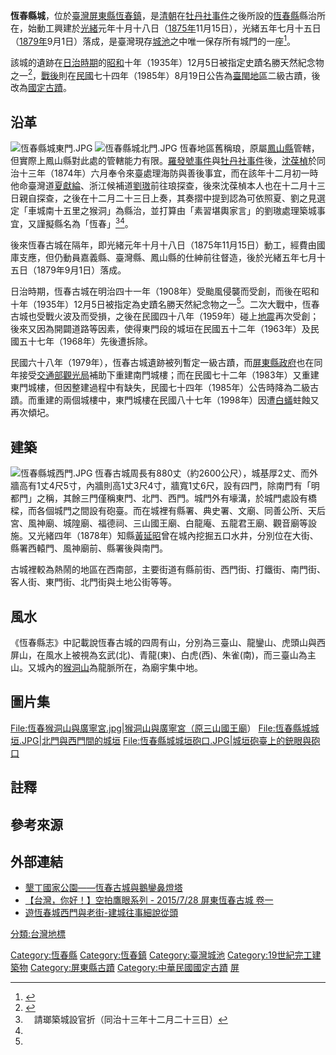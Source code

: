 {{tw monument
|name       = 恆春古城
|formername = 恆春縣城
|image      = 恆春古城.jpg
|imagename  = 恆春古城的城門之一被稱為明都門的「南門」。
{{Infobox mapframe|tyep=shape|zoom=15|frame-width=280}}
|othername  = 
|formalname = 
|level      = [[國定古蹟|國定古蹟]]
|class      = 城郭
|time       = {{QIN}}光緒五年（1879年）
|location   = {{ROC-TW}}[[屏東縣|屏東縣]][[恆春鎮|恆春鎮]]<br>{{coord|22.00804873165|N|120.747975742123|E|format=dms|display=title,inline}}
|open       =
|cost       =
|website    =
|reg_url    = https://nchdb.boch.gov.tw/assets/overview/monument/19850819000085
}}

'''恆春縣城'''，位於[[臺灣|臺灣]][[屏東縣|屏東縣]][[恆春鎮|恆春鎮]]，是[[清朝|清朝]]在[[牡丹社事件|牡丹社事件]]之後所設的[[恆春縣|恆春縣]]縣治所在，始動工興建於[[光緒|光緒]]元年十月十八日（[[1875年臺灣|1875年]]11月15日），光緒五年七月十五日（[[1879年臺灣|1879年]]9月1日）落成，是臺灣現存[[城池|城池]]之中唯一保存所有城門的一座{{NoteTag|1=臺灣現存城池遺跡中，臺北府城原五門缺了西門、新竹縣城（淡水廳城）原四門中只留下東門、臺灣府城（臺南府城）原十四門（正城八門、東西外城共六門）只剩下四門、鳳山縣舊城原四門缺西門、鳳山縣新城原五門只剩下東便門、澎湖廳城原六門餘二門（但小西門[[順承門|順承門]]保留較多古貌）。又金門城四門是後來重建，已非原物。}}{{r|文}}<ref name=":0">{{Cite web|url=https://www.cultural.pthg.gov.tw/Son/Landmark/page02_2.aspx?ID=4|title=屏東縣文化處文化資產保護所 圖片:恆春古城(第1張)|accessdate=|author=|date=|publisher=|archive-date=2021-03-11|archive-url=https://web.archive.org/web/20210311043516/https://www.cultural.pthg.gov.tw/Son/Landmark/page02_2.aspx?ID=4|dead-url=no}}</ref>。

該城的遺跡在[[台灣日治時期|日治時期]]的[[昭和|昭和]]十年（1935年）12月5日被指定史蹟名勝天然紀念物之一<ref name="林">{{cite book|author=林會承 |title=《台灣文化資產保存史綱》 |date=2011-04-01 |publisher=遠流出版社 |location= |isbn=978-957-32-6765-2 |pages=221頁 }}</ref>，[[台灣戰後時期|戰後]]則在[[民國紀年|民國]]七十四年（1985年）8月19日公告為[[臺閩地區|臺閩地區]]二級古蹟，後改為[[國定古蹟|國定古蹟]]{{r|文}}。

== 沿革 ==
{{wikisource|臺灣海防欽差大臣沈葆楨奏為履勘琅𤩝情勢擬即築城設官以鎮民番而消窺伺事}}
[[File:恆春縣城東門.JPG|thumb]]
[[File:恆春縣城北門.JPG|thumb]]
恆春地區舊稱琅{{僻字|𤩝|左「王」右「喬」}}，原屬[[鳳山縣_(台灣)|鳳山縣]]管轄{{r|周}}，但實際上鳳山縣對此處的管轄能力有限。[[羅發號事件|羅發號事件]]與[[牡丹社事件|牡丹社事件]]後，[[沈葆楨|沈葆楨]]於同治十三年（1874年）六月奉令來臺處理海防與善後事宜，而在該年十二月初一時他命臺灣道[[夏獻綸|夏獻綸]]、浙江候補道[[劉璈|劉璈]]前往琅{{僻字|𤩝|左「王」右「喬」}}探查，後來沈葆楨本人也在十二月十三日親自探查，之後在十二月二十三日上奏，其奏摺中提到認為可依照夏、劉之見選定「車城南十五里之猴洞」為縣治，並打算由「素習堪輿家言」的劉璈處理築城事宜，又謹擬縣名為「恆春」{{r|周}}<ref>　請瑯{{僻字|𤩝|左「王」右「喬」}}築城設官折（同治十三年十二月二十三日）</ref><ref name=":0" />。

後來恆春古城在隔年，即光緒元年十月十八日（1875年11月15日）動工，經費由國庫支應，但仍動員嘉義縣、臺灣縣、鳳山縣的仕紳前往督造{{NoteTag|1=鳳山縣仕紳林勝源承建東北到西南部份，嘉義縣仕紳陳熙年承建西北到西南部份，嘉義縣仕紳周黃英、吳逢源共同承建西南部分，臺灣縣仕紳吳朝寅、徐元焯與鳳山縣仕紳藍登輝共同承建西南到東南部份，至於東南到東北部分則由提督高登玉承建{{r|恆|page=76、77}}。}}，後於光緒五年七月十五日（1879年9月1日）落成{{r|周}}。

日治時期，恆春古城在明治四十一年（1908年）受颱風侵襲而受創{{r|墾}}，而後在昭和十年（1935年）12月5日被指定為史蹟名勝天然紀念物之一<ref name="林"/>。二次大戰中，恆春古城也受戰火波及而受損，之後在民國四十八年（1959年）碰上[[1959年恆春地震|地震]]再次受創{{r|墾}}；後來又因為開闢道路等因素，使得東門段的城垣在民國五十二年（1963年）及民國五十七年（1968年）先後遭拆除{{r|文}}。

民國六十八年（1979年），恆春古城遺跡被列暫定一級古蹟，而[[屏東縣政府|屏東縣政府]]也在同年接受[[交通部觀光局|交通部觀光局]]補助下重建南門城樓；而在民國七十二年（1983年）又重建東門城樓，但因整建過程中有缺失，民國七十四年（1985年）公告時降為二級古蹟{{r|墾}}。而重建的兩個城樓中，東門城樓在民國八十七年（1998年）因遭[[白蟻|白蟻]]蛀蝕又再次傾圮{{r|墾}}。

== 建築 ==
[[File:恆春縣城西門.JPG|thumb]]
恆春古城周長有880丈（約2600公尺），城基厚2丈、而外牆高有1丈4尺5寸，內牆則高1丈3尺4寸，牆寬1丈6尺，設有四門，除南門有「明都門」之稱，其餘三門僅稱東門、北門、西門{{r|文}}{{r|張}}{{r|墾}}。城門外有壕溝，於城門處設有橋樑，而各個城門之間設有砲臺{{r|文}}。而在城裡有縣署{{NoteTag|1=在西門與南門之間，於光緒元年十一月廿七日（1875年12月24日）到二年四月初六日（1876年4月29日）建成{{r|恆|page=77}}。}}、典史署、文廟、同善公所、天后宮、風神廟、城隍廟、福德祠、三山國王廟、白龍庵、五龍君王廟、觀音廟等設施{{r|周}}。又光緒四年（1878年）知縣[[黃延昭|黃延昭]]曾在城內挖掘五口水井，分別位在大街、縣署西轅門、風神廟前、縣署後與南門{{r|恆|page=77}}。

古城裡較為熱鬧的地區在西南部，主要街道有縣前街、西門街、打鐵街、南門街、客人街、東門街、北門街與土地公街等等{{r|周}}{{r|吉}}。

== 風水 ==
《恆春縣志》中記載說恆春古城的四周有山，分別為三臺山{{NoteTag|1=原稱硬仔山}}、龍鑾山{{NoteTag|1=原稱赤牛嶺，今復舊稱}}、虎頭山與西屏山{{NoteTag|1=原稱太平頂山，今復舊稱}}，在風水上被視為玄武(北)、青龍(東)、白虎(西)、朱雀(南)，而三臺山為主山{{r|周}}{{r|張}}。又城內的[[猴洞山|猴洞山]]{{NoteTag|1=舊名饕山}}為龍脈所在{{r|周}}，為廟宇集中地{{r|文}}。

== 圖片集 ==
<gallery>
File:恆春猴洞山與廣寧宮.jpg|猴洞山與廣寧宮（原三山國王廟）
File:恆春縣城城垣.JPG|北門與西門間的城垣
File:恆春縣城城垣砲口.JPG|城垣砲臺上的銃眼與砲口
</gallery>

== 註釋 ==
<div class="references-small">
{{NoteFoot}}
</div>

== 參考來源 ==
{{reflist|refs=
<ref name="周">{{cite book|author=周郁森 |title=《清代臺灣城牆興築之研究》 |publisher=國立成功大學 |location= |isbn= |pages=32－33、79、80頁 |date=2003年1月}}</ref>
<ref name="吉">{{cite book|author=吉申君 |title=《清代防禦性城市之建城原則》 |publisher=國立成功大學 |location= |isbn= |pages=41頁 |date=2008年1月}}</ref>
<ref name="張">{{cite book|author=張志遠 |title=台灣的古城 |publisher=遠足文化 |location=台北縣新店市 |isbn=978-986-6731-00-6 |page=160－165頁|date=2007年9月}}</ref>
<ref name="文">{{cite web |url=https://nchdb.boch.gov.tw/assets/advanceSearch/monument/19850819000085 |title=恆春古城 |publisher=文化部文化資產局 |accessdate= |archive-date=2021-03-11 |archive-url=https://web.archive.org/web/20210311041756/https://nchdb.boch.gov.tw/assets/advanceSearch/monument/19850819000085 |dead-url=no }}</ref>
<ref name="墾">{{cite web |url=http://210.69.44.13/ktnpeevr/ohcw/01list.html |language=zh-tw |title=恆春古城——建城緣起 |publisher=墾丁國家公園——恆春古城與鵝鑾鼻燈塔 |accessdate=2012-03-03 |archive-date=2021-03-11 |archive-url=https://web.archive.org/web/20210311041759/http://210.69.44.13/ktnpeevr/ohcw/01list.html |dead-url=no }}</ref>
<ref name="恆">{{cite book|author=屠繼善 總纂； 王志楣 點校 |title=《[[恆春縣志|恆春縣志]]》 |publisher=行政院文化建設委員會、遠流出版 |date=2007-12-20 |isbn=978-986-01-1705-9}}</ref>
}}

== 外部連結 ==
{{Commonscat|Old City of Hengchun}}
*[http://210.69.44.13/ktnpeevr/ohcw/index22.html 墾丁國家公園——恆春古城與鵝鑾鼻燈塔] {{Wayback|url=http://210.69.44.13/ktnpeevr/ohcw/index22.html |date=20210311043520 }}
*[https://www.youtube.com/watch?v=RxsahYa0Bqk&list=PLOEs_R7Am6v_OgFukirZQUDsf2mpKuF3K&index=30/ 【台灣，你好！】空拍鷹眼系列 - 2015/7/28 屏東恆春古城 卷一] {{Wayback|url=https://www.youtube.com/watch?v=RxsahYa0Bqk&list=PLOEs_R7Am6v_OgFukirZQUDsf2mpKuF3K&index=30%2F |date=20210311041833 }}
*[https://mcy1227-2.blogspot.com/2019/04/robert-mcyang-shape-mergeformat-2018-12.html 遊恆春城西門與老街-建城往事細說從頭] {{Wayback|url=https://mcy1227-2.blogspot.com/2019/04/robert-mcyang-shape-mergeformat-2018-12.html |date=20210311041827 }}

{{恆春半島}}
{{臺灣城池}}
{{中華民國國定古蹟}}
{{屏東縣文化資產}}
[[Category:恆春縣|Category:恆春縣]]
[[Category:恆春鎮|Category:恆春鎮]]
[[分類:台灣地標|分類:台灣地標]]
[[Category:臺灣城池|Category:臺灣城池]]
[[Category:19世紀完工建築物|Category:19世紀完工建築物]]
[[Category:屏東縣古蹟|Category:屏東縣古蹟]]
[[Category:中華民國國定古蹟|Category:中華民國國定古蹟]]
[[Category:臺灣軍事設施類文化資產|屏]]